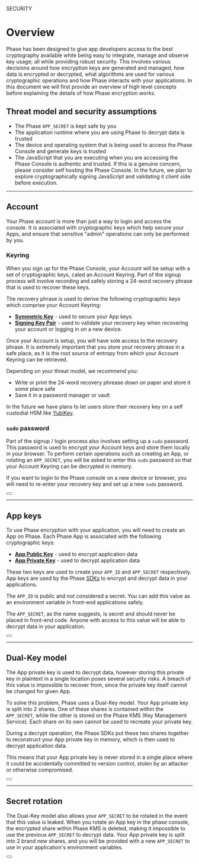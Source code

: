 

<HeroPattern />

<Tag variant="small">SECURITY</Tag>

# Overview

Phase has been designed to give app developers access to the best cryptography available while being easy to integrate, manage and observe key usage; all while providing robust security.
This involves various decisions around how encryption keys are generated and managed, how data is encrypted or decrypted, what algorithms are used for various cryptographic operations and how Phase interacts with your applications.
In this document we will first provide an overview of high level concepts before explaining the details of how Phase encryption works.

## Threat model and security assumptions

- The Phase `APP_SECRET` is kept safe by you
- The application runtime where you are using Phase to decrypt data is trusted
- The device and operating system that is being used to access the Phase Console and generate keys is trusted
- The JavaScript that you are executing when you are accessing the Phase Console is authentic and trusted. If this is a genuine concern, please consider self hosting the Phase Console. In the future, we plan to explore cryptographically signing JavaScript and validating it client side before execution.

---

## Account

Your Phase account is more than just a way to login and access the console. It is associated with cryptographic keys which help secure your Apps, and ensure that sensitive "admin" operations can only be performed by you.

### Keyring

When you sign up for the Phase Console, your Account will be setup with a set of cryptographic keys, caled an Account Keyring.
Part of the signup process will involve recording and safely storing a 24-word recovery phrase that is used to recover these keys.

The recovery phrase is used to derive the following cryptographic keys which comprise your Account Keyring:

- **[Symmetric Key](/security/phase-encryption#phase-console-client-side-key-generation)** - used to secure your App keys.
- **[Signing Key Pair](/security/phase-encryption#phase-console-client-side-key-generation)** - used to validate your recovery key when recovering your account or logging in on a new device.

Once your Account is setup, you will have sole access to the recovery phrase. It is extremely important that you store your recovery phrase in a safe place, as it is the root source of entropy from which your Account Keyring can be retrieved.

Depending on your threat model, we recommend you:

- Write or print the 24-word recovery phrease down on paper and store it some place safe
- Save it in a password manager or vault

In the future we have plans to let users store their recovery key on a self custodial HSM like [YubiKey](https://en.wikipedia.org/wiki/YubiKey).

### `sudo` password

Part of the signup / login process also involves setting up a `sudo` password. This password is used to encrypt your Account keys and store them locally in your browser. To perform certain operations such as creating an App, or rotating an `APP_SECRET`, you will be asked to enter this `sudo` password so that your Account Keyring can be decrypted in memory.

If you want to login to the Phase console on a new device or browser, you will need to re-enter your recovery key and set up a new `sudo` password.

<div className="not-prose">
  <Button
    href="/security/phase-encryption#phase-console-client-side-key-generation"
    variant="text"
    arrow="right"
    children="More info"
  />
</div>

---

## App keys

To use Phase encryption with your application, you will need to create an App on Phase. Each Phase App is associated with the following cryptographic keys:

- **[App Public Key](https://en.wikipedia.org/wiki/YubiKey)** - used to encrypt application data
- **[App Private Key](https://en.wikipedia.org/wiki/YubiKey)** - used to decrypt application data

These two keys are used to create your `APP_ID` and `APP_SECRET` respectively. App keys are used by the Phase [SDKs](/sdks) to encrypt and decrypt data in your applications.

The `APP_ID` is public and not considered a secret. You can add this value as an environment variable in front-end applications safely.

The `APP_SECRET`, as the name suggests, is secret and should never be placed in front-end code. Anyone with access to this value will be able to decrypt data in your application.

<div className="not-prose">
  <Button
    href="/security/phase-encryption#app-keys-and-secret-generation"
    variant="text"
    arrow="right"
    children="More info"
  />
</div>

---

## Dual-Key model

The App private key is used to decrypt data, however storing this private key in plaintext in a single location poses several security risks. A breach of this value is impossible to recover from, since the private key itself cannot be changed for given App.

To solve this problem, Phase uses a Dual-Key model. Your App private key is split into 2 shares. One of these shares is contained within the `APP_SECRET`, while the other is stored on the Phase KMS (Key Management Service). Each share on its own cannot be used to recreate your private key.

During a decrypt operation, the Phase SDKs put these two shares together to reconstruct your App private key in memory, which is then used to decrypt application data.

This means that your App private key is never stored in a single place where it could be accidentally committed to version control, stolen by an attacker or otherwise compromised.

<div className="not-prose">
  <Button
    href="/security/phase-encryption#app-keys-and-secret-generation"
    variant="text"
    arrow="right"
    children="More info"
  />
</div>

---

## Secret rotation

The Dual-Key model also allows your `APP_SECRET` to be rotated in the event that this value is leaked. When you rotate an App key in the phase console, the encrypted share within Phase KMS is deleted, making it impossible to use the previous `APP_SECRET` to decrypt data.
Your App private key is split into 2 brand new shares, and you will be provided with a new `APP_SECRET` to use in your application's environment variables.

<div className="not-prose">
  <Button
    href="/security/phase-encryption#key-rotation-and-revocation"
    variant="text"
    arrow="right"
    children="More info"
  />
</div>
